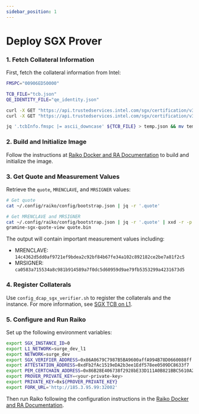 ```yaml
---
sidebar_position: 1
---
```


# Deploy SGX Prover

### 1. Fetch Collateral Information

First, fetch the collateral information from Intel:

```bash
FMSPC="00906ED50000"

TCB_FILE="tcb.json"
QE_IDENTITY_FILE="qe_identity.json"

curl -X GET "https://api.trustedservices.intel.com/sgx/certification/v3/tcb?fmspc=${FMSPC}" > ${TCB_FILE}
curl -X GET "https://api.trustedservices.intel.com/sgx/certification/v3/qe/identity" > ${QE_IDENTITY_FILE}

jq '.tcbInfo.fmspc |= ascii_downcase' ${TCB_FILE} > temp.json && mv temp.json ${TCB_FILE}
```

### 2. Build and Initialize Image

Follow the instructions at [Raiko Docker and RA Documentation](https://github.com/NethermindEth/raiko/blob/main/docs/README_Docker_and_RA.md) to build and initialize the image.

### 3. Get Quote and Measurement Values

Retrieve the `quote`, `MRENCLAVE`, and `MRSIGNER` values:

```bash
# Get quote
cat ~/.config/raiko/config/bootstrap.json | jq -r '.quote'

# Get MRENCLAVE and MRSIGNER
cat ~/.config/raiko/config/bootstrap.json | jq -r '.quote' | xxd -r -p > quote.bin
gramine-sgx-quote-view quote.bin
```

The output will contain important measurement values including:

- MRENCLAVE: `14c4362d5dd0af9721ef9bdea2c92bf84b67fe34a102c892182ce2be7a81f2c5`
- MRSIGNER: `ca0583a715534a8c981b914589a7f0dc5d60959d9ae79fb5353299a4231673d5`

### 4. Register Collaterals

Use `config_dcap_sgx_verifier.sh` to register the collaterals and the instance. For more information, see [SGX TCB on L1](https://www.notion.so/SGX-TCB-on-L1-139360fc38d080d7a7bad6e0acca8efc?pvs=21).

### 5. Configure and Run Raiko

Set up the following environment variables:

```bash
export SGX_INSTANCE_ID=0
export L1_NETWORK=surge_dev_l1
export NETWORK=surge_dev
export SGX_VERIFIER_ADDRESS=0x86A0679C7987B5BA9600affA994B78D0660088ff
export ATTESTATION_ADDRESS=0xdFb2fAc1519eDA2b3ee1Edf578ee0509DC8633f7
export PEM_CERTCHAIN_ADDRESS=0x86B28E406738f2928bE33D111A0B821BBC5610A2
export PROVER_PRIVATE_KEY=<your-private-key>
export PRIVATE_KEY=0x${PROVER_PRIVATE_KEY}
export FORK_URL='http://185.3.95.99:32002'
```

Then run Raiko following the configuration instructions in the [Raiko Docker and RA Documentation](https://github.com/NethermindEth/raiko/blob/main/docs/README_Docker_and_RA.md#running-raiko).
